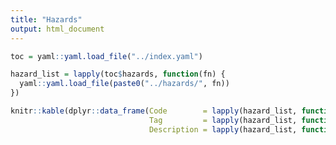 ```yaml
---
title: "Hazards"
output: html_document
---
```


```r
toc = yaml::yaml.load_file("../index.yaml")

hazard_list = lapply(toc$hazards, function(fn) {
  yaml::yaml.load_file(paste0("../hazards/", fn))
})

knitr::kable(dplyr::data_frame(Code        = lapply(hazard_list, function(hazard) { hazard$code }),
                               Tag         = lapply(hazard_list, function(hazard) { hazard$tag }),
                               Description = lapply(hazard_list, function(hazard) { hazard$description })))
```

